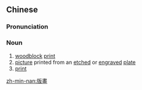 {{also|版画}}
==Chinese==
{{zh-forms|s=版画}}

===Pronunciation===
{{zh-pron
|m=bǎnhuà
|c=baan2 waa6-2
|mn=pán-ōe
|cat=n
}}

===Noun===
{{zh-noun|mw=幅}}

# [[woodblock]] [[print]]
# [[picture]] printed from an [[etched]] or [[engraved]] [[plate]] {{gloss|made of stone or copper}}
# [[print]] {{gloss|picture copied from a painting or photography}}

[[zh-min-nan:版畫]]